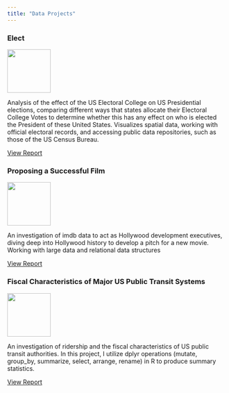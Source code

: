 ```yaml
---
title: "Data Projects"
---
```

### Elect

[![](images/voted.jpg){width="100"}](https://cndy17.github.io/STA9750-2024-FALL/mp03.html)

Analysis of the effect of the US Electoral College on US Presidential elections, comparing different ways that states allocate their Electoral College Votes to determine whether this has any effect on who is elected the President of these United States. Visualizes spatial data, working with official electoral records, and accessing public data repositories, such as those of the US Census Bureau. 

[View Report](https://cndy17.github.io/STA9750-2024-FALL/mp03.html)

### Proposing a Successful Film

[![](images/IMDb.png){width="100"}](https://cndy17.github.io/STA9750-2024-FALL/mp02.html)

An investigation of imdb data to act as Hollywood development executives, diving deep into Hollywood history to develop a pitch for a new movie. Working with large data and relational data structures 

[View Report](https://cndy17.github.io/STA9750-2024-FALL/mp02.html)

### Fiscal Characteristics of Major US Public Transit Systems

[![](images/logo_fta.jpg){width="100"}](https://cndy17.github.io/STA9750-2024-FALL/mp01.html)

An investigation of ridership and the fiscal characteristics of US public transit authorities. In this project, I utilize dplyr operations (mutate, group_by, summarize, select, arrange, rename) in R to produce summary statistics.

[View Report](https://cndy17.github.io/STA9750-2024-FALL/mp01.html)
